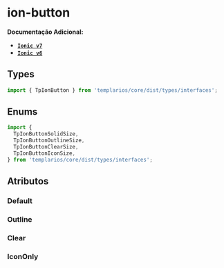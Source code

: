 
<Meta of={buttonSolidStories} />

# ion-button

**Documentação Adicional:**

- **[`Ionic v7`](https://ionicframework.com/docs/api/button)**
- **[`Ionic v6`](https://ionicframework.com/docs/v6/api/button)**

## Types

```ts
import { TpIonButton } from 'templarios/core/dist/types/interfaces';
```

## Enums

```ts
import {
  TpIonButtonSolidSize,
  TpIonButtonOutlineSize,
  TpIonButtonClearSize,
  TpIonButtonIconSize,
} from 'templarios/core/dist/types/interfaces';
```

## Atributos

### Default

<Canvas of={buttonSolidStories.Default} />
<Controls of={buttonSolidStories.Default} />

### Outline

<Canvas of={buttonOutlineStories.Outline} />
<Controls of={buttonOutlineStories.Outline} />

### Clear

<Canvas of={buttonClearStories.Clear} />
<Controls of={buttonClearStories.Clear} />

### IconOnly

<Canvas of={buttonIconStories.IconOnly} />
<Controls of={buttonIconStories.IconOnly} />
